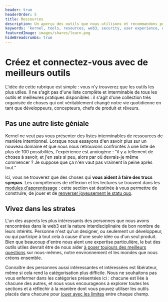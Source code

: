 ```yaml
---
header: true
headerOrder: 5
title: Ressources
description: Un aperçu des outils que nous utilisons et recommandons pour vous aider dans votre cheminement vers un meilleur web.
keywords: 'kernel, tools, resources, web3, security, user experience, design, development, research'
featuredImage: images/shares/learn.png
hideBreadcrumbs: true
---
```


# Créez et connectez-vous avec de meilleurs outils

L'idée de cette rubrique est simple : vous n'y trouverez que les outils les plus utiles. Il ne s'agit pas d'une liste complète et interminable de tous les outils et meilleures pratiques disponibles : il s'agit d'une collection très organisée de choses qui ont véritablement changé notre vie quotidienne en tant que développeurs, concepteurs, chefs de produit et rêveurs.

## Pas une autre liste géniale

Kernel ne veut pas vous présenter des listes interminables de ressources de manière intentionnel. Lorsque nous essayons d'en savoir plus sur un nouveau domaine et que nous nous retrouvons confrontés à une liste de plus de 100 possibilités, l'expérience est anxiogène : "il y a tellement de choses à savoir, et j'en sais si peu, alors par où devrais-je même commencer ? Je suppose que ça n'en vaut pas vraiment la peine après tout."

Ici, vous ne trouverez que des choses qui **vous aident à faire des trucs sympas**. Les compétences de réflexion et les lectures se trouvent dans les [modules d'apprentissage](/learn/) : cette section est destinée à vous permettre de construire, de jouer et de [renverser joyeusement le statu quo](/learn/module-1/joyful-subversion).

## Vivez dans les strates

L'un des aspects les plus intéressants des personnes que nous avons rencontrées dans le web3 est la nature interdisciplinaire de bon nombre de leurs intérêts. Personne n'est qu'un designer, ou seulement un développeur, ou qui participe à tout cela à cause d'une seule idée ou d'un seul produit. Bien que beaucoup d'entre nous aient une expertise particulière, le but des outils utiles devrait être de nous aider [à poser toujours des meilleurs questions](/learn/module-2/better-questions) sur nous-mêmes, notre environnement et les mondes que nous créons ensemble.

Connaître des personnes aussi intéressantes et intéressées est libérateur, même si cela rend la catégorisation plus difficile. Nous ne souhaitons pas vous enfermer dans les catégories présentées ici : chacune est liée à chacune des autres, et nous vous encourageons à explorer toutes les sections et à réfléchir à la manière dont vous pouvez utiliser les outils placés dans chacune pour [jouer avec les limites](/build/games/infinite) entre chaque champ.
